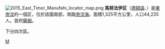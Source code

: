 [[File:2015_East_Timor_Manufahi_locator_map.png|right]]
'''馬努法伊区'''（[[德頓語|德頓語]]、{{lang-pt|Manufahi}}）是[[東帝汶|東帝汶]]的一個区，位於該國南部，南臨[[帝汶海|帝汶海]]。面積1,325平方公里，人口44,235人。首府[[薩姆|薩姆]]。

下分四次區。
{{East Timor}}

[[Category:東帝汶行政區劃|M]]